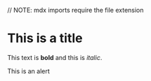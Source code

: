 // NOTE: mdx imports require the file extension

# This is a title

This text is **bold** and this is *italic*.

<Alert>This is an alert</Alert>